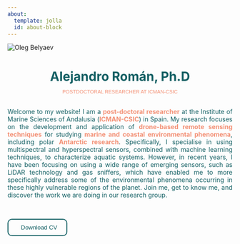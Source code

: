 ```yaml
---
about:
  template: jolla
  id: about-block
---
```


<img src="img/DSC_0566 - copia.jpg" id="profile-img" alt="Oleg Belyaev" />


<h1 style="text-align: center;color: #125F63; font-size: 2em; font-weight: bold; margin-bottom: 10px;">
  Alejandro Román, Ph.D
</h1>

<p style="text-align: center; color: #F39075; font-family: 'Arial', Arial, serif; font-size: 0.8em; margin-bottom: 30px;">
  POSTDOCTORAL RESEARCHER AT ICMAN-CSIC
</p>

<!-- Social Media Icons -->
<div class="social-icons">
  <a href="mailto:mail.a.roman@csic.es">
    <i class="fas fa-envelope"></i>
  </a>
  <a href="https://x.com/a_roman_4?lang=es" target="_blank">
    <i class="fab fa-square-x-twitter"></i>
  </a>
  <a href="https://github.com/alrova96" target="_blank">
    <i class="fab fa-github"></i>
  </a>
  <a href="https://www.linkedin.com/in/alejandro-rom%C3%A1n-v%C3%A1zquez/" target="_blank">
    <i class="fab fa-linkedin"></i>
  </a>
  <a href="https://www.researchgate.net/profile/Alejandro-Roman-9" target="_blank">
    <i class="fab fa-researchgate"></i>
  </a>
  <a href="https://scholar.google.es/citations?view_op=list_works&hl=es&hl=es&user=rOnlIMcAAAAJ" target="_blank">
    <i class="fab fa-google-scholar"></i>
  </a>
  <a href="https://orcid.org/my-orcid?orcid=0000-0002-8868-9302" target="_blank">
    <i class="fab fa-orcid"></i>
  </a>

<p style="text-align: justify; color: #125F63; font-size: 1em;">
  Welcome to my website! I am a <strong style="color: #F39075;">post-doctoral researcher</strong> at the Institute of Marine Sciences of Andalusia (<strong style="color: #F39075;">ICMAN-CSIC</strong>) in Spain. My research focuses on the development and application of <strong style="color: #F39075;">drone-based remote sensing techniques</strong> for studying <strong style="color: #F39075;">marine and coastal environmental phenomena</strong>, including polar <strong style="color: #F39075;">Antarctic research</strong>. Specifically, I specialise in using multispectral and hyperspectral sensors, combined with machine learning techniques, to characterize aquatic systems. However, in recent years, I have been focusing on using a wide range of emerging sensors, such as LiDAR technology and gas sniffers, which have enabled me to more specifically address some of the environmental phenomena occurring in these highly vulnerable regions of the planet. Join me, get to know me, and discover the work we are doing in our research group.
</p>

<br>

<a href="img/CV.pdf" download="CV.pdf" style="text-decoration: none;">
  <button style="padding: 10px 20px; background-color: transparent; color: #125F63; border: 2px solid #125F63; border-radius: 10px; cursor: pointer; display: inline-flex; align-items: center; transition: background-color 0.3s, color 0.3s;">
    <i class="fas fa-download" style="margin-right: 8px;"></i> Download CV
  </button>
</a>

